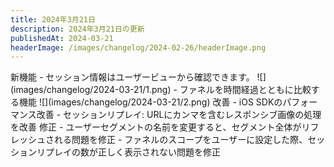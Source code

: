 ```yaml
---
title: 2024年3月21日
description: 2024年3月21日の更新
publishedAt: 2024-03-21
headerImage: /images/changelog/2024-02-26/headerImage.png
---
```

<Badge variant="noLink" className="m-0">
  <span>新機能</span>
</Badge>
- セッション情報はユーザービューから確認できます。
![](images/changelog/2024-03-21/1.png)
- ファネルを時間経過とともに比較する機能
![](images/changelog/2024-03-21/2.png)

<Badge variant="noLink" className="m-0">
  <span>改善</span>
</Badge>
- iOS SDKのパフォーマンス改善
- セッションリプレイ: URLにカンマを含むレスポンシブ画像の処理を改善

<Badge variant="noLink" className="m-0">
  <span>修正</span>
</Badge>
- ユーザーセグメントの名前を変更すると、セグメント全体がリフレッシュされる問題を修正
- ファネルのスコープをユーザーに設定した際、セッションリプレイの数が正しく表示されない問題を修正